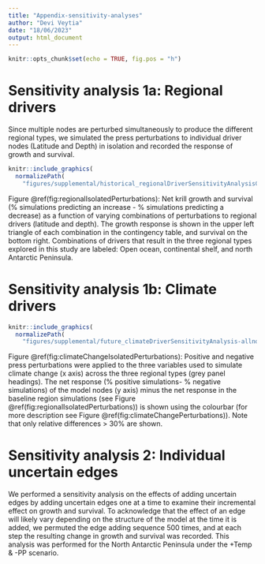 ```yaml
---
title: "Appendix-sensitivity-analyses"
author: "Devi Veytia"
date: "18/06/2023"
output: html_document
---
```


```r
knitr::opts_chunk$set(echo = TRUE, fig.pos = "h")
```


# Sensitivity analysis 1a: Regional drivers

Since multiple nodes are perturbed simultaneously to produce the different regional types, we simulated the press perturbations to individual driver nodes (Latitude and Depth) in isolation and recorded the response of growth and survival.

```r

knitr::include_graphics(
  normalizePath(
    "figures/supplemental/historical_regionalDriverSensitivityAnalysisContingencyTable.pdf"))
```

Figure \@ref(fig:regionalIsolatedPerturbations):
Net krill growth and survival (% simulations predicting an increase - % simulations predicting a decrease) as a function of varying combinations of perturbations to regional drivers (latitude and depth). The growth response is shown in the upper left triangle of each combination in the contingency table, and survival on the bottom right. Combinations of drivers that result in the three regional types explored in this study are labeled: Open ocean, continental shelf, and north Antarctic Peninsula.

# Sensitivity analysis 1b: Climate drivers


```r

knitr::include_graphics(
  normalizePath(
    "figures/supplemental/future_climateDriverSensitivityAnalysis-allnodes-heatmap.pdf"))

```

Figure \@ref(fig:climateChangeIsolatedPerturbations):
Positive and negative press perturbations were applied to the three variables used to simulate climate change (x axis) across the three regional types (grey panel headings). The net response (% positive simulations- % negative simulations) of the model nodes (y axis) minus the net response in the baseline region simulations (see Figure \@ref(fig:regionalIsolatedPerturbations)) is shown using the colourbar (for more description see Figure \@ref(fig:climateChangePerturbations)). Note that only relative differences > 30% are shown.



# Sensitivity analysis 2: Individual uncertain edges

We performed a sensitivity analysis on the effects of adding uncertain edges by adding uncertain edges one at a time to examine their incremental effect on growth and survival. To acknowledge that the effect of an edge will likely vary depending on the structure of the model at the time it is added, we permuted the edge adding sequence 500 times, and at each step the resulting change in growth and survival was recorded. This analysis was performed for the North Antarctic Peninsula under the +Temp & -PP scenario.






